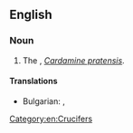 ==English==

===Noun===
{{en-noun}}

# The {{vern|cuckoo-flower}}, ''[[Cardamine pratensis]]''.

====Translations====
{{trans-top|[[Cardamine pratensis]]}}
* Bulgarian: {{t+|bg|мокриш|m}}, {{t|bg|ливадна горва|f}}
{{trans-mid}}

{{trans-bottom}}

[[Category:en:Crucifers]]